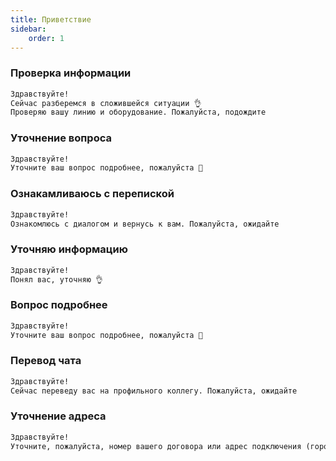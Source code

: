 ```yaml
---
title: Приветствие
sidebar:
    order: 1
---
```


### Проверка информации
```txt
Здравствуйте!
Сейчас разберемся в сложившейся ситуации 👌
Проверяю вашу линию и оборудование. Пожалуйста, подождите
```

### Уточнение вопроса
```txt
Здравствуйте!
Уточните ваш вопрос подробнее, пожалуйста 🤔
```

### Ознакамливаюсь с перепиской
```txt
Здравствуйте!
Ознакомлюсь с диалогом и вернусь к вам. Пожалуйста, ожидайте
```

### Уточняю информацию
```txt
Здравствуйте!
Понял вас, уточняю 👌
```

### Вопрос подробнее
```txt
Здравствуйте!
Уточните ваш вопрос подробнее, пожалуйста 🤔
```

### Перевод чата
```txt
Здравствуйте!
Сейчас переведу вас на профильного коллегу. Пожалуйста, ожидайте
```

### Уточнение адреса
```txt
Здравствуйте!
Уточните, пожалуйста, номер вашего договора или адрес подключения (город, улица, номер дома и квартиры), а так же ФИО владельца договора
```
